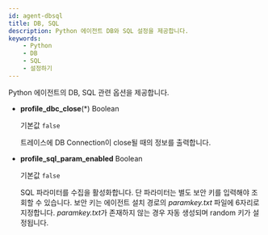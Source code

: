 ```yaml
---
id: agent-dbsql
title: DB, SQL
description: Python 에이전트 DB와 SQL 설정을 제공합니다.
keywords:
    - Python
    - DB
    - SQL
    - 설정하기
---
```


Python 에이전트의 DB, SQL 관련 옵션을 제공합니다.

* **profile_dbc_close**(*) <span class='type'>Boolean</span>

  기본값 `false`

  트레이스에 DB Connection이 close될 때의 정보를 출력합니다.

* **profile_sql_param_enabled** <span class='type'>Boolean</span><ScrollToLink anchor='profile-sql-param' />

  기본값 `false`

  SQL 파라미터를 수집을 활성화합니다. 단 파라미터는 별도 보안 키를 입력해야 조회할 수 있습니다. 보안 키는 에이전트 설치 경로의 *paramkey.txt* 파일에 6자리로 지정합니다. *paramkey.txt*가 존재하지 않는 경우 자동 생성되며 random 키가 설정됩니다.
